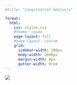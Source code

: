 ```yaml
---
#title: "Longitudinal Analysis"

format:
  html:
    css: styles.css
    #theme: cosmo
    page-layout: full
    #page-layout: custom
    grid:
      sidebar-width: 200px
      body-width: 2000px
      margin-width: 0px
      gutter-width: 0rem
---
```


::: {.column-screen}
![](./figures/Figlanding5.svg)
:::

```{=html}

<!-- <div class="bg"></div> -->

<!--<p>test3.</p> -->

```





